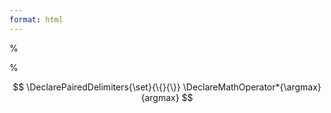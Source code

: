 ```yaml
---
format: html
---
```


::: {.hidden}

%\newcommand*{\e}{\mathrm{e}}


%\newcommand{\bf}[1]{\boldsymbol{#1}}

\newcommand{\F}{\mathbb{F}}
\newcommand{\R}{\mathbb{R}}
\newcommand{\C}{\mathbb{C}}
\newcommand{\Q}{\mathbb{Q}}
\newcommand{\Z}{\mathbb{Z}}
\newcommand{\P}{\mathbb{P}}

\newcommand{\im}{\operatorname{im}}
\newcommand{\tr}{\operatorname{tr}}
\newcommand{\rank}{\operatorname{rank}}


<!-- \newcommand{\hom}{\text{Hom}}
\newcommand{\iso}{\text{Iso}}
\newcommand{\aut}{\text{Aut}} -->


\def\Xint#1{\mathchoice
   {\XXint\displaystyle\textstyle{#1}}%
   {\XXint\textstyle\scriptstyle{#1}}%
   {\XXint\scriptstyle\scriptscriptstyle{#1}}%
   {\XXint\scriptscriptstyle\scriptscriptstyle{#1}}%
   \!\int}
\def\XXint#1#2#3{{\setbox0=\hbox{$#1{#2#3}{\int}$}
     \vcenter{\hbox{$#2#3$}}\kern-.5\wd0}}
\def\ddashint{\Xint=}
\def\dashint{\Xint-}



$$
\DeclarePairedDelimiters{\set}{\{}{\}}
\DeclareMathOperator*{\argmax}{argmax}
$$


:::